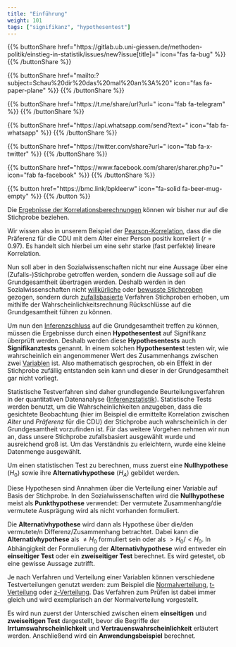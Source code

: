 ```yaml
---
title: "Einführung"
weight: 101
tags: ["signifikanz", "hypothesentest"]
---
```


{{% buttonShare href=\"https\:\/\/gitlab.ub.uni-giessen.de\/methoden-politik\/einstieg-in-statistik\/issues\/new?issue[title]=\" icon=\"fas fa-bug\" %}} {{% /buttonShare %}} 

{{% buttonShare href=\"mailto\:?subject=Schau\%20dir\%20das\%20mal\%20an\%3A\%20\" icon=\"fas fa-paper-plane\" %}} {{% /buttonShare %}}

{{% buttonShare href=\"https\:\/\/t.me\/share\/url?url=\" icon=\"fab fa-telegram\" %}} {{% /buttonShare %}}

{{% buttonShare href=\"https\:\/\/api.whatsapp.com\/send?text=\" icon=\"fab fa-whatsapp\" %}} {{% /buttonShare %}}

{{% buttonShare href=\"https\:\/\/twitter.com\/share?url=\" icon=\"fab fa-x-twitter\" %}} {{% /buttonShare %}}

{{% buttonShare href=\"https\:\/\/www.facebook.com\/sharer\/sharer.php?u=\" icon=\"fab fa-facebook\" %}} {{% /buttonShare %}}

{{% button href=\"https\:\/\/bmc.link\/bpkleerw\" icon=\"fa-solid fa-beer-mug-empty\" %}} {{% /button %}}

Die [Ergebnisse der Korrelationsberechnungen](../../../LM3/chapter2/subchapter3/page-2-3-a/) können wir bisher nur auf die Stichprobe beziehen.

Wir wissen also in unserem Beispiel der [Pearson-Korrelation](../../glossar/pearsonsr/index.html), dass die die Präferenz für die CDU mit dem Alter einer Person positiv korreliert ($r=0.97$). Es handelt sich hierbei um eine sehr starke (fast perfekte) lineare Korrelation.

Nun soll aber in den Sozialwissenschaften nicht nur eine Aussage über eine (Zufalls-)Stichprobe getroffen werden, sondern die Aussage soll auf die Grundgesamtheit übertragen werden. Deshalb werden in den Sozialwissenschaften nicht [willkürliche](../../glossar/willkuerlicheauswahl/index.html) oder [bewusste Stichproben](../../glossar/bewussteauswahl/index.html) gezogen, sondern durch [zufallsbasierte](../../glossar/zufallsstichprobe/index.html) Verfahren Stichproben erhoben, um mithilfe der Wahrscheinlichkeitsrechnung Rückschlüsse auf die Grundgesamtheit führen zu können.

Um nun den [Inferenzschluss](../../glossar/inferenzstatistik/index.html) auf die Grundgesamtheit treffen zu können, müssen die Ergebnisse durch einen **Hypothesentest** auf Signifikanz überprüft werden. Deshalb werden diese **Hypothesentests** auch **Signifikanztests** genannt. In einem solchen **Hypothesentest** testen wir, wie wahrscheinlich ein angenommener Wert des Zusammenhangs zwischen zwei [Variablen](../../glossar/variable/index.html) ist. Also mathematisch gesprochen, ob ein Effekt in der Stichprobe zufällig entstanden sein kann und dieser in der Grundgesamtheit gar nicht vorliegt.

Statistische Testverfahren sind daher grundlegende Beurteilungsverfahren in der quantitativen Datenanalyse ([Inferenzstatistik](../../glossar/inferenzstatistik/index.html)). Statistische Tests werden benutzt, um die Wahrscheinlichkeiten anzugeben, dass die gesichtete Beobachtung (hier im Beispiel die ermittelte Korrelation zwischen *Alter* und *Präferenz* für die CDU) der Stichprobe auch wahrscheinlich in der Grundgesamtheit vorzufinden ist. Für das weitere Vorgehen nehmen wir nun an, dass unsere Stichprobe zufallsbasiert ausgewählt wurde und ausreichend groß ist. Um das Verständnis zu erleichtern, wurde eine kleine Datenmenge ausgewählt.

Um einen statistischen Test zu berechnen, muss zuerst eine **Nullhypothese** ($H_0$) sowie ihre **Alternativhypothese** ($H_A$) gebildet werden.

Diese Hypothesen sind Annahmen über die Verteilung einer Variable auf Basis der Stichprobe. In den Sozialwissenschaften wird die **Nullhypothese** meist als **Punkthypothese** verwendet: Der vermutete Zusammenhang/die vermutete Ausprägung wird als nicht vorhanden formuliert.

Die **Alternativhypothese** wird dann als Hypothese über die/den vermutete/n Differenz/Zusammenhang betrachtet. Dabei kann die **Alternativhypothese** als $\neq H_0$ formuliert sein oder als $>H_0 / <H_0$. In Abhängigkeit der Formulierung der **Alternativhypothese** wird entweder ein **einseitiger Test** oder ein **zweiseitiger Test** berechnet. Es wird getestet, ob eine gewisse Aussage zutrifft.

Je nach Verfahren und Verteilung einer Variablen können verschiedene Testverteilungen genutzt werden: zum Beispiel die [Normalverteilung](../../glossar/normalverteilung/index.html), [t-Verteilung](../../glossar/tverteilung/index.html) oder [z-Verteilung](../../glossar/zverteilung/index.html). Das Verfahren zum Prüfen ist dabei immer gleich und wird exemplarisch an der Normalverteilung vorgestellt.

Es wird nun zuerst der Unterschied zwischen einem **einseitigen** und **zweiseitigen Test** dargestellt, bevor die Begriffe der **Irrtumswahrscheinlichkeit** und **Vertrauenswahrscheinlichkeit** erläutert werden. Anschließend wird ein **Anwendungsbeispiel** berechnet.
